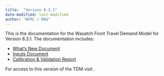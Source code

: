 ```yaml
---
title:  "Version 8.3.1"
date-modified: last-modified
author: "WFRC / MAG"
---
```


This is the documentation for the Wasatch Front Travel Demand Model for Version 8.3.1. The documentation includes:

 - [What's New Document](whats-new/2020-08-17/1-20200817-update.qmd)
 - [Inputs Document](downloads.qmd)
 - [Calibration & Validation Report](downloads.qmd)

For access to this version of the TDM visit .
